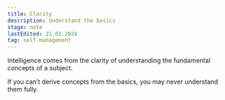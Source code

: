 ```yaml
---
title: Clarity
description: Understand the basics
stage: note
lastEdited: 21.02.2024
tag: self-management
---
```



Intelligence comes from the clarity of understanding the fundamental concepts of a subject.

If you can’t derive concepts from the basics, you may never understand them fully.
